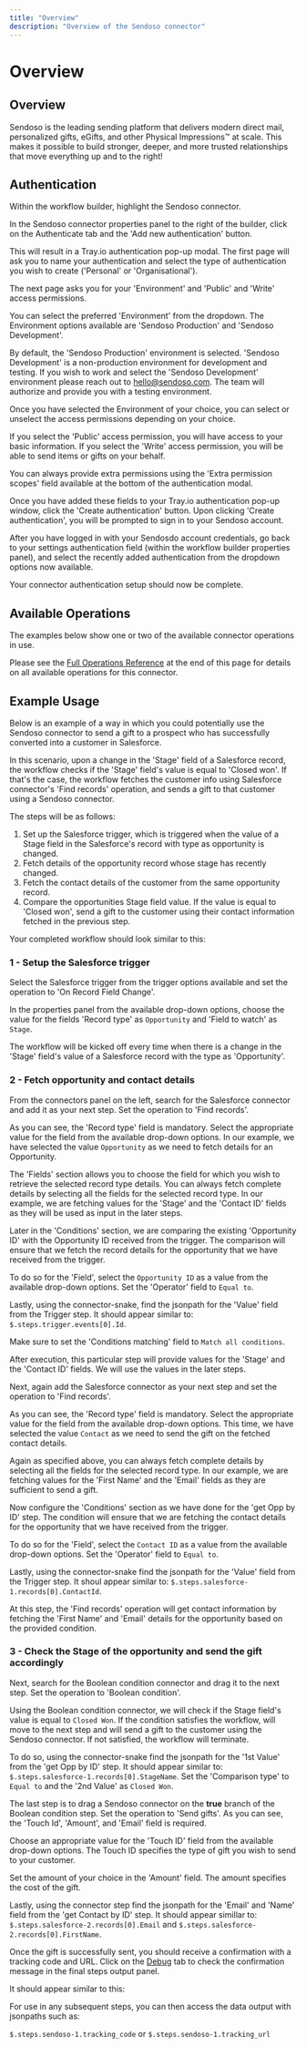 ```yaml
---
title: "Overview"
description: "Overview of the Sendoso connector"
---
```


# Overview

## Overview

Sendoso is the leading sending platform that delivers modern direct mail, personalized gifts, eGifts, and other Physical Impressions™ at scale. This makes it possible to build stronger, deeper, and more trusted relationships that move everything up and to the right!

## Authentication

Within the workflow builder, highlight the Sendoso connector.

In the Sendoso connector properties panel to the right of the builder, click on the Authenticate tab and the 'Add new authentication' button.

This will result in a Tray.io authentication pop-up modal. The first page will ask you to name your authentication and select the type of authentication you wish to create ('Personal' or 'Organisational').

The next page asks you for your 'Environment' and 'Public' and 'Write' access permissions.

You can select the preferred 'Environment' from the dropdown. The Environment options available are 'Sendoso Production' and 'Sendoso Development'.

By default, the 'Sendoso Production' environment is selected. 'Sendoso Development' is a non-production environment for development and testing. If you wish to work and select the 'Sendoso Development' environment please reach out to hello@sendoso.com. The team will authorize and provide you with a testing environment.

Once you have selected the Environment of your choice, you can select or unselect the access permissions depending on your choice.

If you select the 'Public' access permission, you will have access to your basic information. If you select the 'Write' access permission, you will be able to send items or gifts on your behalf.

You can always provide extra permissions using the 'Extra permission scopes' field available at the bottom of the authentication modal.

Once you have added these fields to your Tray.io authentication pop-up window, click the 'Create authentication' button. Upon clicking 'Create authentication', you will be prompted to sign in to your Sendoso account.

After you have logged in with your Sendosdo account credentials, go back to your settings authentication field (within the workflow builder properties panel), and select the recently added authentication from the dropdown options now available.

Your connector authentication setup should now be complete.

## Available Operations

The examples below show one or two of the available connector operations in use.

Please see the [Full Operations Reference](#operationsFull) at the end of this page for details on all available operations for this connector.

## Example Usage

Below is an example of a way in which you could potentially use the Sendoso connector to send a gift to a prospect who has successfully converted into a customer in Salesforce.

In this scenario, upon a change in the 'Stage' field of a Salesforce record, the workflow checks if the 'Stage' field's value is equal to 'Closed won'. If that's the case, the workflow fetches the customer info using Salesforce connector's 'Find records' operation, and sends a gift to that customer using a Sendoso connector.

The steps will be as follows:

1. Set up the Salesforce trigger, which is triggered when the value of a Stage field in the Salesforce's record with type as opportunity is changed.
2. Fetch details of the opportunity record whose stage has recently changed.
3. Fetch the contact details of the customer from the same opportunity record.
4. Compare the opportunities Stage field value. If the value is equal to 'Closed won', send a gift to the customer using their contact information fetched in the previous step.

Your completed workflow should look similar to this:

### 1 - Setup the Salesforce trigger

Select the Salesforce trigger from the trigger options available and set the operation to 'On Record Field Change'.

In the properties panel from the available drop-down options, choose the value for the fields 'Record type' as `Opportunity` and 'Field to watch' as `Stage`.

The workflow will be kicked off every time when there is a change in the 'Stage' field's value of a Salesforce record with the type as 'Opportunity'.

### 2 - Fetch opportunity and contact details

From the connectors panel on the left, search for the Salesforce connector and add it as your next step. Set the operation to 'Find records'.

As you can see, the 'Record type' field is mandatory. Select the appropriate value for the field from the available drop-down options. In our example, we have selected the value `Opportunity` as we need to fetch details for an Opportunity.

The 'Fields' section allows you to choose the field for which you wish to retrieve the selected record type details. You can always fetch complete details by selecting all the fields for the selected record type. In our example, we are fetching values for the 'Stage' and the 'Contact ID' fields as they will be used as input in the later steps.

Later in the 'Conditions' section, we are comparing the existing 'Opportunity ID' with the Opportunity ID received from the trigger. The comparison will ensure that we fetch the record details for the opportunity that we have received from the trigger.

To do so for the 'Field', select the `Opportunity ID` as a value from the available drop-down options. Set the 'Operator' field to `Equal to`.

Lastly, using the connector-snake, find the jsonpath for the 'Value' field from the Trigger step. It should appear similar to: `$.steps.trigger.events[0].Id`.

Make sure to set the 'Conditions matching' field to `Match all conditions`.

After execution, this particular step will provide values for the 'Stage' and the 'Contact ID' fields. We will use the values in the later steps.

Next, again add the Salesforce connector as your next step and set the operation to 'Find records'.

As you can see, the 'Record type' field is mandatory. Select the appropriate value for the field from the available drop-down options. This time, we have selected the value `Contact` as we need to send the gift on the fetched contact details.

Again as specified above, you can always fetch complete details by selecting all the fields for the selected record type. In our example, we are fetching values for the 'First Name' and the 'Email' fields as they are sufficient to send a gift.

Now configure the 'Conditions' section as we have done for the 'get Opp by ID' step. The condition will ensure that we are fetching the contact details for the opportunity that we have received from the trigger.

To do so for the 'Field', select the `Contact ID` as a value from the available drop-down options. Set the 'Operator' field to `Equal to`.

Lastly, using the connector-snake find the jsonpath for the 'Value' field from the Trigger step. It shoul appear similar to: `$.steps.salesforce-1.records[0].ContactId`.

At this step, the 'Find records' operation will get contact information by fetching the 'First Name' and 'Email' details for the opportunity based on the provided condition.

### 3 - Check the Stage of the opportunity and send the gift accordingly

Next, search for the Boolean condition connector and drag it to the next step. Set the operation to 'Boolean condition'.

Using the Boolean condition connector, we will check if the Stage field's value is equal to `Closed Won`. If the condition satisfies the workflow, will move to the next step and will send a gift to the customer using the Sendoso connector. If not satisfied, the workflow will terminate.

To do so, using the connector-snake find the jsonpath for the '1st Value' from the 'get Opp by ID' step. It should appear similar to: `$.steps.salesforce-1.records[0].StageName`. Set the 'Comparison type' to `Equal to` and the '2nd Value' as `Closed Won`.

The last step is to drag a Sendoso connector on the **true** branch of the Boolean condition step. Set the operation to 'Send gifts'. As you can see, the 'Touch Id', 'Amount', and 'Email' field is required.

Choose an appropriate value for the 'Touch ID' field from the available drop-down options. The Touch ID specifies the type of gift you wish to send to your customer.

Set the amount of your choice in the 'Amount' field. The amount specifies the cost of the gift.

Lastly, using the connector step find the jsonpath for the 'Email' and 'Name' field from the 'get Contact by ID' step. It should appear simillar to: `$.steps.salesforce-2.records[0].Email` and `$.steps.salesforce-2.records[0].FirstName`.

Once the gift is successfully sent, you should receive a confirmation with a tracking code and URL. Click on the [Debug](/platform/troubleshooting/logs-and-debugging/) tab to check the confirmation message in the final steps output panel.

It should appear similar to this:

For use in any subsequent steps, you can then access the data output with jsonpaths such as:

`$.steps.sendoso-1.tracking_code` or `$.steps.sendoso-1.tracking_url`
